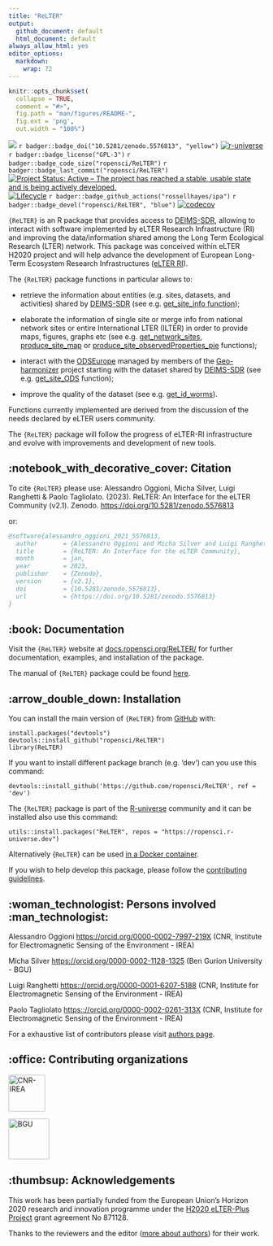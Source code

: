 ```yaml
---
title: "ReLTER"
output:
  github_document: default
  html_document: default
always_allow_html: yes
editor_options: 
  markdown: 
    wrap: 72
---
```


<!-- README.md is generated from README.Rmd. Please edit that file -->

```r
knitr::opts_chunk$set(
  collapse = TRUE,
  comment = "#>",
  fig.path = "man/figures/README-",
  fig.ext = 'png',
  out.width = "100%")
```

<!-- badges: start -->
<!-- other badges https://github.com/GuangchuangYu/badger -->
[![](https://badges.ropensci.org/485_status.svg)](https://github.com/ropensci/software-review/issues/485)
`r badger::badge_doi("10.5281/zenodo.5576813", "yellow")`
[![r-universe](https://ropensci.r-universe.dev/badges/ReLTER)](https://ropengov.r-universe.dev/)
`r badger::badge_license("GPL-3")` 
`r badger::badge_code_size("ropensci/ReLTER")`
`r badger::badge_last_commit("ropensci/ReLTER")`
[![Project Status: Active – The
project has reached a stable, usable state and is being actively
developed.](https://www.repostatus.org/badges/latest/active.svg)](https://www.repostatus.org/#active)
[![Lifecycle](https://lifecycle.r-lib.org/articles/figures/lifecycle-stable.svg)](https://lifecycle.r-lib.org/articles/stages.html#stable)
`r badger::badge_github_actions("rossellhayes/ipa")`
`r badger::badge_devel("ropensci/ReLTER", "blue")`
[![codecov](https://codecov.io/gh/ropensci/ReLTER/branch/dev/graph/badge.svg)](https://codecov.io/gh/ropensci/ReLTER)
<!-- CRAN badges -->
<!-- `r badger::badge_cran_release("ropensci/ReLTER", "orange")` -->
<!-- `r badger::badge_cran_checks("ReLTER")` -->
<!-- `r badger::badge_cran_download("badger", "last-month", "green")` -->
<!-- `r badgecreatr::badge_rdocumentation("ReLTER")` -->
<!-- badges: end -->

`{ReLTER}` is an R package that provides access to
[DEIMS-SDR](https://deims.org/), allowing to interact with software
implemented by eLTER Research Infrastructure (RI) and improving the
data/information shared among the Long Term Ecological Research (LTER)
network. This package was conceived within eLTER H2020 project and will
help advance the development of European Long-Term Ecosystem Research
Infrastructures ([eLTER RI](https://elter-ri.eu)).

The `{ReLTER}` package functions in particular allows to:

-   retrieve the information about entities (e.g. sites, datasets, and
    activities) shared by [DEIMS-SDR](https://deims.org/) (see e.g.
    [get_site_info
    function](https://docs.ropensci.org/ReLTER/reference/get_site_info.html));

-   elaborate the information of single site or merge info from national
    network sites or entire International LTER (ILTER) in order to
    provide maps, figures, graphs etc (see e.g.
    [get_network_sites](https://docs.ropensci.org/ReLTER/reference/get_network_sites.html),
    [produce_site_map](https://docs.ropensci.org/ReLTER/reference/produce_site_map.html)
    or
    [produce_site_observedProperties_pie](https://docs.ropensci.org/ReLTER/reference/produce_site_observedProperties_pie.html)
    functions);

-   interact with the [ODSEurope](maps.opendatascience.eu) managed by
    members of the
    [Geo-harmonizer](https://opendatascience.eu/geoharmonizer-project/)
    project starting with the dataset shared by
    [DEIMS-SDR](https://deims.org/) (see e.g.
    [get_site_ODS](https://docs.ropensci.org/ReLTER/reference/get_site_ODS.html)
    function);

-   improve the quality of the dataset (see e.g.
    [get_id_worms](https://docs.ropensci.org/ReLTER/reference/get_id_worms.html)).

Functions currently implemented are derived from the discussion of the
needs declared by eLTER users community.

The `{ReLTER}` package will follow the progress of eLTER-RI
infrastructure and evolve with improvements and development of new
tools.

<!-- about the icons https://github.com/ikatyang/emoji-cheat-sheet -->

## :notebook_with_decorative_cover: Citation

To cite `{ReLTER}` please use: Alessandro Oggioni, Micha Silver, Luigi Ranghetti
& Paolo Tagliolato. (2023). ReLTER: An Interface for the eLTER Community
(v2.1). Zenodo. <https://doi.org/10.5281/zenodo.5576813>

or:

``` bibtex
@software{alessandro_oggioni_2021_5576813,
  author       = {Alessandro Oggioni and Micha Silver and Luigi Ranghetti and Paolo Tagliolato},
  title        = {ReLTER: An Interface for the eLTER Community},
  month        = jan,
  year         = 2023,
  publisher    = {Zenodo},
  version      = {v2.1},
  doi          = {10.5281/zenodo.5576813},
  url          = {https://doi.org/10.5281/zenodo.5576813}
}
```

## :book: Documentation

Visit the `{ReLTER}` website at
[docs.ropensci.org/ReLTER/](https://docs.ropensci.org/ReLTER/) for
further documentation, examples, and installation of the package.

The manual of `{ReLTER}` package could be found 
[here](https://ropensci.r-universe.dev/manual/ReLTER.pdf).

## :arrow_double_down: Installation

You can install the main version of `{ReLTER}` from
[GitHub](https://github.com/ropensci/ReLTER) with:

    install.packages("devtools")
    devtools::install_github("ropensci/ReLTER")
    library(ReLTER)

If you want to install different package branch (e.g. 'dev') can you use this command:

    devtools::install_github('https://github.com/ropensci/ReLTER', ref = 'dev')

The `{ReLTER}` package is part of the [R-universe](https://r-universe.dev/) community
and it can be installed also use this command:

    utils::install.packages("ReLTER", repos = "https://ropensci.r-universe.dev")

Alternatively {`ReLTER`} can be used [in a Docker container](./articles/rocker_ReLTER.html).

If you wish to help develop this package, please follow the
[contributing guidelines](CONTRIBUTING.md).

## :woman_technologist: Persons involved :man_technologist:

Alessandro Oggioni <https://orcid.org/0000-0002-7997-219X> (CNR,
Institute for Electromagnetic Sensing of the Environment - IREA)

<!-- Add authors, reviewers including those who, within eLTER network, reviewed the package and add acknowledgements 
     in accordance with this https://ropensci.org/blog/2018/03/16/thanking-reviewers-in-metadata/ and this
     https://devguide.ropensci.org/building.html#authorship.
     Add the same in DESCRIPTION file -->

Micha Silver <https://orcid.org/0000-0002-1128-1325> (Ben Gurion
University - BGU)

Luigi Ranghetti <https:://orcid.org/0000-0001-6207-5188> (CNR, Institute
for Electromagnetic Sensing of the Environment - IREA)

Paolo Tagliolato <https:://orcid.org/0000-0002-0261-313X> (CNR,
Institute for Electromagnetic Sensing of the Environment - IREA)

For a exhaustive list of contributors please visit [authors
page](https://docs.ropensci.org/ReLTER/authors).

## :office: Contributing organizations

![CNR-IREA](man/figures/irea_logo.png){height="72"}
<!--a href="http://www.irea.cnr.it/en/"><img src="man/figures/irea_logo.png" height="40" align="left" /></a-->

![BGU](man/figures/bgu_logo.png){height="80"}
<!--a href="https://in.bgu.ac.il/en/"><img src="man/figures/bgu_logo.png" height="40" align="left" /></a-->

## :thumbsup: Acknowledgements

This work has been partially funded from the European Union's Horizon
2020 research and innovation programme under the [H2020 eLTER-Plus
Project](https://elter-ri.eu/elter-plus) grant agreement No 871128.

Thanks to the reviewers and the editor ([more about authors](https://docs.ropensci.org/ReLTER/authors.html)) for their work.
